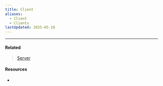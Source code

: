 ```yaml
---
title: Client
aliases:
  - Client
  - Clients
lastUpdated: 2025-05-10
---
```



<Yb src="https://youtube.com/embed/RbCetQJMu3A" />

---

#### Related

> [Server](/server)

#### Resources

- <Wiki src="https://minecraft.wiki/w/Client.jar" />
